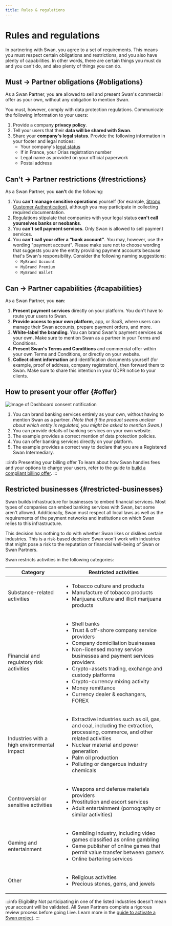 ```yaml
---
title: Rules & regulations
---
```


# Rules and regulations

In partnering with Swan, you agree to a set of requirements.
This means you must respect certain obligations and restrictions, and you also have plenty of capabilities.
In other words, there are certain things you must do and you can't do, and also plenty of things you can do.

## Must → Partner obligations {#obligations}

As a Swan Partner, you are allowed to sell and present Swan's commercial offer as your own, without any obligation to mention Swan.

You must, however, comply with data protection regulations.
Communicate the following information to your users:

1. Provide a company **privacy policy**.
1. Tell your users that their **data will be shared with Swan**.
1. Share your **company's legal status**. Provide the following information in your footer and legal notices:
    - Your company's [legal status](../index.mdx#legal-status)
    - If in France, your Orias registration number 
    - Legal name as provided on your official paperwork
    - Postal address

## Can't → Partner restrictions {#restrictions}

As a Swan Partner, you **can't** do the following:

1. You **can't manage sensitive operations** yourself (for example, [Strong Customer Authentication](../../topics/users/consent/index.mdx#sca)), although you may participate in collecting required documentation.
1. Regulations stipulate that companies with your legal status **can't call yourselves banks or neobanks**.
1. You **can't sell payment services**. Only Swan is allowed to sell payment services.
1. You **can't call your offer a “bank account”**. You may, however, use the wording "payment account". Please make sure not to choose wording that suggests you are the entity providing payment accounts because that's Swan's responsibility. Consider the following naming suggestions:
    - `MyBrand Account`
    - `MyBrand Premium`
    - `MyBrand Wallet`

## Can → Partner capabilities {#capabilities}

As a Swan Partner, you **can**:

1. **Present payment services** directly on your platform. You don't have to route your users to Swan.
1. **Provide access to your own platform**, app, or SaaS, where users can manage their Swan accounts, prepare payment orders, and more.
1. **White-label the branding**. You can brand Swan's payment services as your own. Make sure to mention Swan as a partner in your Terms and Conditions.
1. **Present Swan's Terms and Conditions** and commercial offer within your own Terms and Conditions, or directly on your website.
1. **Collect client information** and identification documents yourself (for example, proof of address, company registration), then forward them to Swan. Make sure to share this intention in your GDPR notice to your clients.

## How to present your offer {#offer}

![Image of Dashboard consent notification](../../images/partnership/offer-example.png)

1. You can brand banking services entirely as your own, without having to mention Swan as a partner. *(Note that if the product seems unclear about which entity is regulated, you might be asked to mention Swan.)*
1. You can provide details of banking services on your own website.
1. The example provides a correct mention of data protection policies.
1. You can offer banking services directly on your platform.
1. The example provides a correct way to declare that you are a Registered Swan Intermediary.

:::info Presenting your billing offer
To learn about how Swan handles fees and your options to charge your users, refer to the guide to [build a compliant billing offer](../topics/accounts/billing/guide-compliant-billing.mdx).
:::

## Restricted businesses {#restricted-businesses}

Swan builds infrastructure for businesses to embed financial services.
Most types of companies can embed banking services with Swan, but some aren't allowed.
Additionally, Swan must respect all local laws as well as the requirements of the payment networks and institutions on which Swan relies to this infrastructure.

This decision has nothing to do with whether Swan likes or dislikes certain industries.
This is a risk-based decision: Swan won't work with industries that might pose a risk to the reputation or financial well-being of Swan or Swan Partners.

Swan restricts activities in the following categories:

| Category | Restricted activities |
| --- | --- |
| Substance-related activities | <ul><li>Tobacco culture and products</li><li>Manufacture of tobacco products</li><li>Marijuana culture and illicit marijuana products</li></ul> |
| Financial and regulatory risk activities | <ul><li>Shell banks</li><li>Trust & off-shore company service providers</li><li>Company domiciliation businesses</li><li>Non-licensed money service businesses and payment services providers</li><li>Crypto-assets trading, exchange and custody platforms</li><li>Crypto-currency mixing activity</li><li>Money remittance</li><li>Currency dealer & exchangers, FOREX</li></ul> |
| Industries with a high environmental impact | <ul><li>Extractive industries such as oil, gas, and coal, including the extraction, processing, commerce, and other related activities</li><li>Nuclear material and power generation</li><li>Palm oil production</li><li>Polluting or dangerous industry chemicals</li></ul> |
| Controversial or sensitive activities | <ul><li>Weapons and defense materials providers</li><li>Prostitution and escort services</li><li>Adult entertainment (pornography or similar activities)</li></ul> |
| Gaming and entertainment | <ul><li>Gambling industry, including video games classified as online gambling</li><li>Game publisher of online games that permit value transfer between gamers</li><li>Online bartering services</li></ul> |
| Other | <ul><li>Religious activities</li><li>Precious stones, gems, and jewels</li></ul> |

:::info Eligibility
Not participating in one of the listed industries doesn't mean your account will be validated.
All Swan Partners complete a rigorous review process before going Live.
Learn more in the [guide to activate a Swan project](../../topics/projects/guide-activate.mdx).
:::